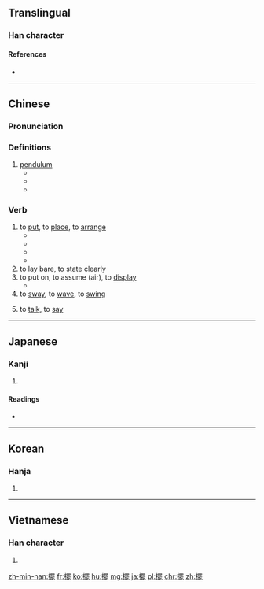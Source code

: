 {{also|摆}}
==Translingual==

===Han character===
{{Han char|rn=64|rad=手|as=15|sn=18|four=56011|canj=QWLP|ids=⿰扌罷}}

====References====
* {{Han ref|kx=0461.190|dkj=12910|dj=0810.190|hdz=31980.090|uh=64FA|ud=25850|bh=C25C|bd=49756}}

----

==Chinese==
{{zh-forms|s=摆}}

===Pronunciation===
{{zh-pron
|m=bǎi
|c=baai2
|h=pfs=pái/pài
|mn=pái/páiⁿ
|w=2pa
|ma=y
|mc=y
|oc=y
|cat=v,n
}}

===Definitions===
{{zh-hanzi}}

# [[pendulum]]
#* {{zh-l|钟摆/鐘擺|pendulum}}
#* {{zh-l|摆钟/擺鐘|pendulum clock}}
#* {{zh-l|单摆/單擺|simple pendulum}}

===Verb===
{{zh-verb}}

# to [[put]], to [[place]], to [[arrange]]
#* {{zh-usex|我們 要 為 會議 '''擺''' 好 椅子。|We will need to '''set out''' chairs for the meeting.}}
#* {{zh-usex|在 一 張 桌子 上 '''擺''' 著{zhe} 一 盤 棋。|There was a game of chess on a table.}}
#* {{zh-usex|她 把 拖鞋 整齊 地 '''擺''' 在 床下。|She '''put''' the slippers under the bed neatly.}}
#* {{zh-usex|許多 嚴峻 的 挑戰 還 '''擺''' 在 眼前。|Many serious challenges still '''lie''' ahead.}}
# to lay bare, to state clearly
# to put on, to assume (air), to [[display]]
#* {{zh-usex|她 '''擺''' 了 一 個 優美 的 姿勢。|She '''adopted''' an elegant pose.}}
# to [[sway]], to [[wave]], to [[swing]]
# {{cx|regional|lang=zh}} to [[talk]], to [[say]]


{{zh-cat|Beginning}}

----

==Japanese==

===Kanji===
{{ja-kanji|grade=|rs=手15}}

# {{defn|lang=ja|sort=手15}}

====Readings====
* {{ja-readings|on=[[はい]] (hai)|kun=[[ひらく]] (hiraku)}}

----

==Korean==

===Hanja===
{{ko-hanja|hangeul=파|eumhun=|mr=p'a|y=pha}}

# {{defn|lang=ko|sort=手15}}

----

==Vietnamese==

===Han character===
{{vi-readings|rs=手15| hanviet = [[bẫy]], [[bài]], [[bãi]]}}

# {{defn|lang=vi|sort=手15}}

[[zh-min-nan:擺]]
[[fr:擺]]
[[ko:擺]]
[[hu:擺]]
[[mg:擺]]
[[ja:擺]]
[[pl:擺]]
[[chr:擺]]
[[zh:擺]]